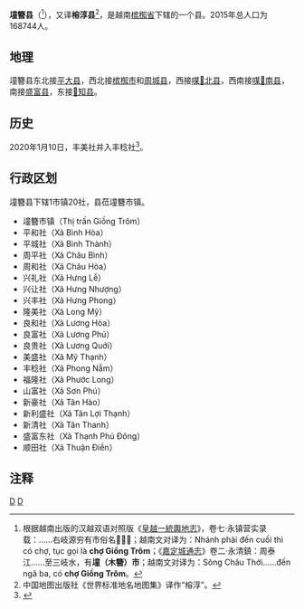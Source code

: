 {{Infobox Settlement
|name                   = 墥簪县
|settlement_type        = 县
|official_name          = 
|other_name             = 
|native_name            = {{lang|vi|Huyện Giồng Trôm}}
|nickname               = 
|motto                  = 
|image_skyline          = Coconuttree.JPG
|imagesize              = 
|image_caption          = 
|image_flag             = 
|flag_size              = 
|image_seal             = 
|seal_size              = 
|image_shield           = 
|shield_size            = 
|image_blank_emblem     = 
|blank_emblem_size      = 
|image_map              = {{Infobox mapframe|frame-width=250|zoom=10}}
|mapsize                = 
|map_caption            = 
|image_map1             = MapVietnamBenTre.png
|mapsize1               = 
|map_caption1           = 墥簪县在槟椥省的位置
|pushpin_map            = Vietnam
|pushpin_label_position = bottom
|pushpin_map_caption    = 墥簪县在越南的位置
|pushpin_map1           = 
|pushpin_label_position1= 
|pushpin_map_caption1   = 
|subdivision_type       = 国家
|subdivision_name       = {{flag|Vietnam}}
|subdivision_type1      = [[越南行政区划|省]]
|subdivision_name1      = [[槟椥省|槟椥省]]
|subdivision_type2      = 行政区划
|subdivision_name2      = 1市镇20社
|subdivision_type3      = 
|subdivision_name3      = 
|seat_type              = 县莅
|seat                   = {{link-vi|墥簪市镇|Giồng Trôm (thị trấn)}}
|government_type        = 
|leader_title           = 
|leader_name            = 
|leader_title1          = 
|leader_name1           = 
|established_title      = 
|established_date       = 
|area_magnitude         = 
|unit_pref              = 
|area_footnotes         = 
|area_total_km2         = 311.42
|area_land_km2          = 
|area_water_km2         = 
|area_water_percent     = 
|area_urban_km2         = 
|area_metro_km2         = 
|population_as_of       = 2015年
|population_footnotes   = 
|population_note        = 
|population_total       = 168744
|population_density_km2 = auto
|population_metro             = 
|population_density_metro_km2 = 
|population_urban             = 
|population_density_urban_km2 = 
|timezone               = [[越南标准时间|越南标准时间]]
|utc_offset             = +7
|elevation_footnotes    = 
|elevation_m            = 
|coor_type              = 
|coordinates            = 
|postal_code_type       = 
|postal_code            = 
|area_code              = 
|website                = [https://giongtrom.bentre.gov.vn 墥簪县电子信息门户网站]
|footnotes              = 
}}
'''墥簪县'''（{{vie|v='''Huyện Giồng Trôm'''|hn=縣墥簪、縣墥（木簪）}}<ref>根据越南出版的汉越双语对照版《[[皇越一統輿地志|皇越一統輿地志]]》，卷七·永镇营实录载：……右岐源穷有市俗名'''𢄂墥簮'''；越南文对译为：Nhánh phải đến cuối thì có chợ, tục gọi là '''chợ Giồng Trôm'''；《[[嘉定城通志|嘉定城通志]]》卷二·永清鎮：周泰江……至三岐水，有'''墥（木簪）市'''；越南文对译为：Sông Châu Thới……đến ngã ba, có '''chợ Giồng Trôm'''。</ref>），又译'''榕淳县'''<ref>中国地图出版社《世界标准地名地图集》译作“榕淳”。</ref>，是越南[[槟椥省|槟椥省]]下辖的一个县。2015年总人口为168744人。

==地理==
墥簪县东北接[[平大县|平大县]]，西北接[[槟椥市|槟椥市]]和[[周城县_(槟椥省)|周城县]]，西接[[㖼𦓿北县|㖼𦓿北县]]，西南接[[㖼𦓿南县|㖼𦓿南县]]，南接[[盛富县|盛富县]]，东接[[𠀧知县|𠀧知县]]。

==历史==
2020年1月10日，丰美社并入丰稔社<ref>{{Cite web |url=http://vanban.chinhphu.vn/portal/page/portal/chinhphu/hethongvanban?mode=detail&document_id=199007 |title=Nghị quyết số 856/NQ-UBTVQH14 của ỦY BAN THƯỜNG VỤ QUỐC HỘI : Về việc sắp xếp các đơn vị hành chính cấp xã thuộc tỉnh Bến Tre |accessdate=2020-02-05 |archive-date=2020-04-01 |archive-url=https://web.archive.org/web/20200401164703/http://vanban.chinhphu.vn/portal/page/portal/chinhphu/hethongvanban?mode=detail&document_id=199007 |dead-url=no }}</ref>。

==行政区划==
墥簪县下辖1市镇20社，县莅墥簪市镇。
*墥簪市镇（Thị trấn Giồng Trôm）
*平和社（Xã Bình Hòa）
*平城社（Xã Bình Thành）
*周平社（Xã Châu Bình）
*周和社（Xã Châu Hòa）
*兴礼社（Xã Hưng Lễ）
*兴让社（Xã Hưng Nhượng）
*兴丰社（Xã Hưng Phong）
*隆美社（Xã Long Mỹ）
*良和社（Xã Lương Hòa）
*良富社（Xã Lương Phú）
*良贵社（Xã Lương Quới）
*美盛社（Xã Mỹ Thạnh）
*丰稔社（Xã Phong Nẫm）
*福隆社（Xã Phước Long）
*山富社（Xã Sơn Phú）
*新豪社（Xã Tân Hào）
*新利盛社（Xã Tân Lợi Thạnh）
*新清社（Xã Tân Thanh）
*盛富东社（Xã Thạnh Phú Đông）
*顺田社（Xã Thuận Điền）

==注释==
{{reflist}}

{{槟椥省行政区划}}
{{越南九龙江三角洲之县市镇区域划分}}

[[Category:越南县份|D]]
[[Category:槟椥省|D]]